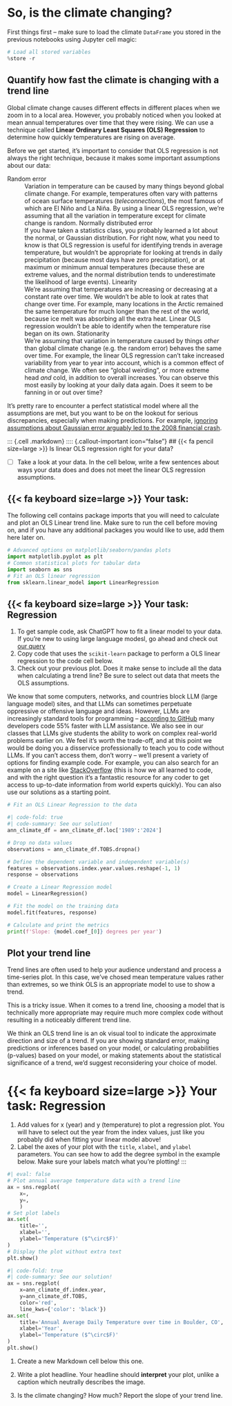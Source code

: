 # So, is the climate changing?

::: {.content-visible when-format="ipynb"}
First things first -- make sure to load the climate `DataFrame` you stored in the previous notebooks using Jupyter cell magic:

```python
# Load all stored variables
%store -r
```
:::

## Quantify how fast the climate is changing with a trend line

Global climate change causes different effects in different places when we zoom in to a local area. However, you probably noticed when you looked at mean annual temperatures over time that they were rising. We can use a technique called **Linear Ordinary Least Squares (OLS) Regression** to determine how quickly temperatures are rising on average.

Before we get started, it's important to consider that OLS regression is not always the right technique, because it makes some important assumptions about our data:

  Random error
  : Variation in temperature can be caused by many things beyond global climate change. For example, temperatures often vary with patterns of ocean surface temperatures (*teleconnections*), the most famous of which are El Niño and La Niña. By using a linear OLS regression, we're assuming that all the variation in temperature except for climate change is random.
  Normally distributed error
  : If you have taken a statistics class, you probably learned a lot about the normal, or Gaussian distribution. For right now, what you need to know is that OLS regression is useful for identifying trends in average temperature, but wouldn't be appropriate for looking at trends in daily precipitation (because most days have zero precipitation), or at maximum or minimum annual temperatures (because these are extreme values, and the normal distribution tends to underestimate the likelihood of large events).
  Linearity
  : We're assuming that temperatures are increasing or decreasing at a constant rate over time. We wouldn't be able to look at rates that change over time. For example, many locations in the Arctic remained the same temperature for much longer than the rest of the world, because ice melt was absorbing all the extra heat. Linear OLS regression wouldn't be able to identify when the temperature rise began on its own.
  Stationarity
  : We're assuming that variation in temperature caused by things *other* than global climate change (e.g. the random error) behaves the same over time. For example, the linear OLS regression can't take increased variability from year to year into account, which is a common effect of climate change. We often see "global weirding", or more extreme head *and* cold, in addition to overall increases. You can observe this most easily by looking at your daily data again. Does it seem to be fanning in or out over time?

It's pretty rare to encounter a perfect statistical model where all the assumptions are met, but you want to be on the lookout for serious discrepancies, especially when making predictions. For example, [ignoring assumptions about Gaussian error arguably led to the 2008 financial crash](https://www.wired.com/2009/02/wp-quant/).

::: {.cell .markdown}
:::: {.callout-important icon="false"}
## {{< fa pencil size=large >}} Is linear OLS regression right for your data?

- [ ] Take a look at your data. In the cell below, write a few sentences about ways your data does and does not meet the linear OLS regression assumptions.

::: {.callout-important icon="false"}
# {{< fa keyboard size=large >}} Your task: 

The following cell contains package imports that you will need to calculate and plot an OLS Linear trend line. Make sure to run the cell before moving on, and if you have any additional packages you would like to use, add them here later on.
:::

```python
# Advanced options on matplotlib/seaborn/pandas plots
import matplotlib.pyplot as plt
# Common statistical plots for tabular data
import seaborn as sns
# Fit an OLS linear regression
from sklearn.linear_model import LinearRegression
```

::: {.callout-important icon="false"}
# {{< fa keyboard size=large >}} Your task: Regression

  1. To get sample code, ask ChatGPT how to fit a linear model to your data. If you're new to using large language modesl, go ahead and check out [our query](https://chatgpt.com/share/649b897b-9075-457e-8e12-308f795312a1)
  2. Copy code that uses the `scikit-learn` package to perform a OLS linear regression to the code cell below.
  3. Check out your previous plot. Does it make sense to include all the data when calculating a trend line? Be sure to select out data that meets the OLS assumptions.
:::

::: {.callout-note}
We know that some computers, networks, and countries block LLM (large language model) sites, and that LLMs can sometimes perpetuate oppressive or offensive language and ideas. However, LLMs are increasingly standard tools for programming -- [according to GitHub](https://github.com/features/copilot) many developers code 55% faster with LLM assistance. We also see in our classes that LLMs give students the ability to work on complex real-world problems earlier on. We feel it's worth the trade-off, and at this point we would be doing you a disservice professionally to teach you to code without LLMs. If you can't access them, don't worry -- we'll present a variety of options for finding example code. For example, you can also search for an example on a site like [StackOverflow](https://stackoverflow.com/) (this is how we all learned to code, and with the right question it's a fantastic resource for any coder to get access to up-to-date information from world experts quickly). You can also use our solutions as a starting point.
:::

```python
# Fit an OLS Linear Regression to the data
```

::: {.content-visible when-format="html"}
```python
#| code-fold: true
#| code-summary: See our solution!
ann_climate_df = ann_climate_df.loc['1989':'2024']

# Drop no data values
observations = ann_climate_df.TOBS.dropna()

# Define the dependent variable and independent variable(s)
features = observations.index.year.values.reshape(-1, 1)
response = observations

# Create a Linear Regression model
model = LinearRegression()

# Fit the model on the training data
model.fit(features, response)

# Calculate and print the metrics
print(f'Slope: {model.coef_[0]} degrees per year')
```
:::


## Plot your trend line

Trend lines are often used to help your audience understand and process a time-series plot. In this case, we've chosed mean temperature values rather than extremes, so we think OLS is an appropriate model to use to show a trend.

::: {.callout-important title="Is it ok to plot a trend line even if OLS isn't an appropriate model?"}
This is a tricky issue. When it comes to a trend line, choosing a model that is technically more appropriate may require much more complex code without resulting in a noticeably different trend line.

We think an OLS trend line is an ok visual tool to indicate the approximate direction and size of a trend. If you are showing standard error, making predictions or inferences based on your model, or calculating probabilities (p-values) based on your model, or making statements about the statistical significance of a trend, we'd suggest reconsidering your choice of model.
:::


# {{< fa keyboard size=large >}} Your task: Regression

  1. Add values for x (year) and y (temperature) to plot a regression plot. You will have to select out the year from the index values, just like you probably did when fitting your linear model above!
  2. Label the axes of your plot with the `title`, `xlabel`, and `ylabel` parameters. You can see how to add the degree symbol in the example below. Make sure your labels match what you're plotting!
:::

```python
#| eval: false
# Plot annual average temperature data with a trend line
ax = sns.regplot(
    x=, 
    y=,
    )
# Set plot labels
ax.set(
    title='',
    xlabel='',
    ylabel='Temperature ($^\circ$F)'
)
# Display the plot without extra text
plt.show()
```

::: {.content-visible when-format="html"}
```python
#| code-fold: true
#| code-summary: See our solution!
ax = sns.regplot(
    x=ann_climate_df.index.year, 
    y=ann_climate_df.TOBS,
    color='red',
    line_kws={'color': 'black'})
ax.set(
    title='Annual Average Daily Temperature over time in Boulder, CO',
    xlabel='Year',
    ylabel='Temperature ($^\circ$F)'
)
plt.show()
```
:::

::: {.cell .markdown}
:::: {.callout-task title="Interpret the trend"}

  1. Create a new Markdown cell below this one.

  2. Write a plot headline. Your headline should **interpret** your plot, unlike a caption which neutrally describes the image.

  3. Is the climate changing? How much? Report the slope of your trend line.

::::
:::